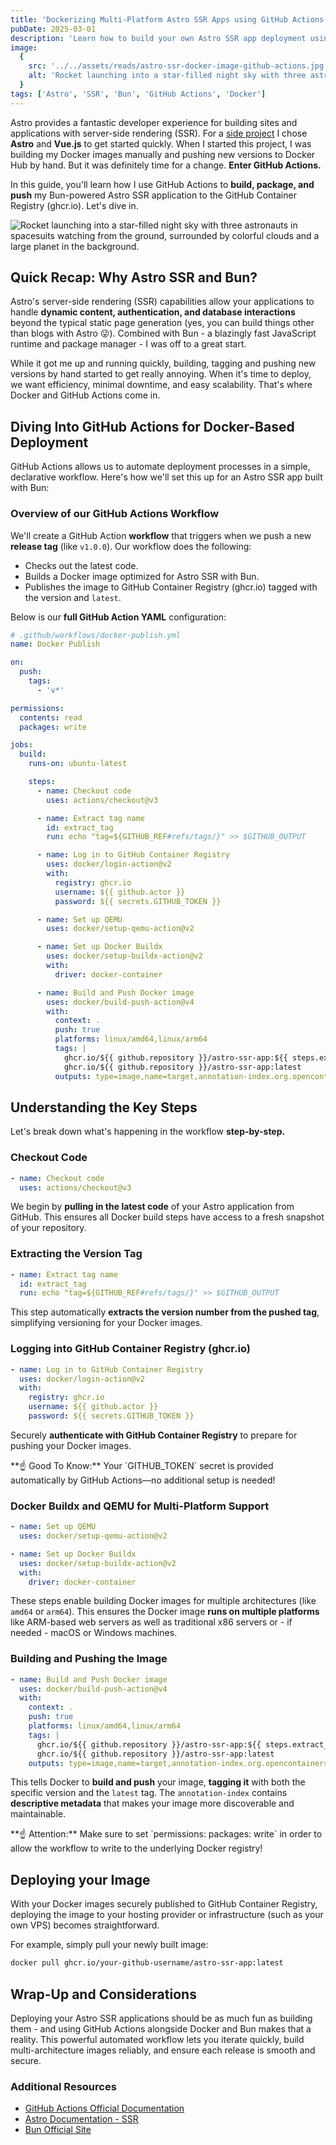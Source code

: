 ```yaml
---
title: 'Dockerizing Multi-Platform Astro SSR Apps using GitHub Actions'
pubDate: 2025-03-01
description: 'Learn how to build your own Astro SSR app deployment using Bun, Docker, and GitHub Actions — creating simple automated builds and container deployments with support for multiple platforms.'
image:
  {
    src: '../../assets/reads/astro-ssr-docker-image-github-actions.jpg',
    alt: 'Rocket launching into a star-filled night sky with three astronauts in spacesuits watching from the ground, surrounded by colorful clouds and a large planet in the background.',
  }
tags: ['Astro', 'SSR', 'Bun', 'GitHub Actions', 'Docker']
---
```



Astro provides a fantastic developer experience for building sites and applications with server-side rendering (SSR). For a [side project](https://github.com/florivdg/quadranto-cloud) I chose **Astro** and **Vue.js** to get started quickly. When I started this project, I was building my Docker images manually and pushing new versions to Docker Hub by hand. But it was definitely time for a change. **Enter GitHub Actions.**

In this guide, you'll learn how I use GitHub Actions to **build, package, and push** my Bun-powered Astro SSR application to the GitHub Container Registry (ghcr.io). Let's dive in.

<Image
  src={coverImage}
  alt="Rocket launching into a star-filled night sky with three astronauts in spacesuits watching from the ground, surrounded by colorful clouds and a large planet in the background."
  caption="Launching Your Astro SSR App with Bun and GitHub Actions"
  lazy={false}
/>

## Quick Recap: Why Astro SSR and Bun?

Astro's server-side rendering (SSR) capabilities allow your applications to handle **dynamic content, authentication, and database interactions** beyond the typical static page generation (yes, you can build things other than blogs with Astro 😜). Combined with Bun - a blazingly fast JavaScript runtime and package manager - I was off to a great start.

While it got me up and running quickly, building, tagging and pushing new versions by hand started to get really annoying. When it's time to deploy, we want efficiency, minimal downtime, and easy scalability. That's where Docker and GitHub Actions come in.

## Diving Into GitHub Actions for Docker-Based Deployment

GitHub Actions allows us to automate deployment processes in a simple, declarative workflow. Here's how we'll set this up for an Astro SSR app built with Bun:

### Overview of our GitHub Actions Workflow

We'll create a GitHub Action **workflow** that triggers when we push a new **release tag** (like `v1.0.0`). Our workflow does the following:

- Checks out the latest code.
- Builds a Docker image optimized for Astro SSR with Bun.
- Publishes the image to GitHub Container Registry (ghcr.io) tagged with the version and `latest`.

Below is our **full GitHub Action YAML** configuration:

```yaml wrap
# .github/workflows/docker-publish.yml
name: Docker Publish

on:
  push:
    tags:
      - 'v*'

permissions:
  contents: read
  packages: write

jobs:
  build:
    runs-on: ubuntu-latest

    steps:
      - name: Checkout code
        uses: actions/checkout@v3

      - name: Extract tag name
        id: extract_tag
        run: echo "tag=${GITHUB_REF#refs/tags/}" >> $GITHUB_OUTPUT

      - name: Log in to GitHub Container Registry
        uses: docker/login-action@v2
        with:
          registry: ghcr.io
          username: ${{ github.actor }}
          password: ${{ secrets.GITHUB_TOKEN }}

      - name: Set up QEMU
        uses: docker/setup-qemu-action@v2

      - name: Set up Docker Buildx
        uses: docker/setup-buildx-action@v2
        with:
          driver: docker-container

      - name: Build and Push Docker image
        uses: docker/build-push-action@v4
        with:
          context: .
          push: true
          platforms: linux/amd64,linux/arm64
          tags: |
            ghcr.io/${{ github.repository }}/astro-ssr-app:${{ steps.extract_tag.outputs.tag }}
            ghcr.io/${{ github.repository }}/astro-ssr-app:latest
          outputs: type=image,name=target,annotation-index.org.opencontainers.image.description=Organize your projects with the Eisenhower matrix.
```

## Understanding the Key Steps

Let's break down what's happening in the workflow **step-by-step.**

### Checkout Code

```yaml
- name: Checkout code
  uses: actions/checkout@v3
```

We begin by **pulling in the latest code** of your Astro application from GitHub. This ensures all Docker build steps have access to a fresh snapshot of your repository.

### Extracting the Version Tag

```yaml wrap
- name: Extract tag name
  id: extract_tag
  run: echo "tag=${GITHUB_REF#refs/tags/}" >> $GITHUB_OUTPUT
```

This step automatically **extracts the version number from the pushed tag**, simplifying versioning for your Docker images.

### Logging into GitHub Container Registry (ghcr.io)

```yaml wrap
- name: Log in to GitHub Container Registry
  uses: docker/login-action@v2
  with:
    registry: ghcr.io
    username: ${{ github.actor }}
    password: ${{ secrets.GITHUB_TOKEN }}
```

Securely **authenticate with GitHub Container Registry** to prepare for pushing your Docker images.

<Note>
  **☝️ Good To Know:** Your `GITHUB_TOKEN` secret is provided automatically by
  GitHub Actions—no additional setup is needed!
</Note>

### Docker Buildx and QEMU for Multi-Platform Support

```yaml wrap
- name: Set up QEMU
  uses: docker/setup-qemu-action@v2

- name: Set up Docker Buildx
  uses: docker/setup-buildx-action@v2
  with:
    driver: docker-container
```

These steps enable building Docker images for multiple architectures (like `amd64` or `arm64`). This ensures the Docker image **runs on multiple platforms** like ARM-based web servers as well as traditional x86 servers or - if needed - macOS or Windows machines.

### Building and Pushing the Image

```yaml wrap
- name: Build and Push Docker image
  uses: docker/build-push-action@v4
  with:
    context: .
    push: true
    platforms: linux/amd64,linux/arm64
    tags: |
      ghcr.io/${{ github.repository }}/astro-ssr-app:${{ steps.extract_tag.outputs.tag }}
      ghcr.io/${{ github.repository }}/astro-ssr-app:latest
    outputs: type=image,name=target,annotation-index.org.opencontainers.image.description=Organize your projects with the Eisenhower matrix.
```

This tells Docker to **build and push** your image, **tagging it** with both the specific version and the `latest` tag. The `annotation-index` contains **descriptive metadata** that makes your image more discoverable and maintainable.

<Note>
  **☝️ Attention:** Make sure to set `permissions: packages: write` in order to
  allow the workflow to write to the underlying Docker registry!
</Note>

## Deploying your Image

With your Docker images securely published to GitHub Container Registry, deploying the image to your hosting provider or infrastructure (such as your own VPS) becomes straightforward.

For example, simply pull your newly built image:

```bash
docker pull ghcr.io/your-github-username/astro-ssr-app:latest
```

## Wrap-Up and Considerations

Deploying your Astro SSR applications should be as much fun as building them - and using GitHub Actions alongside Docker and Bun makes that a reality. This powerful automated workflow lets you iterate quickly, build multi-architecture images reliably, and ensure each release is smooth and secure.

### Additional Resources

- [GitHub Actions Official Documentation](https://docs.github.com/actions)
- [Astro Documentation - SSR](https://docs.astro.build/en/guides/server-side-rendering/)
- [Bun Official Site](https://bun.sh)
